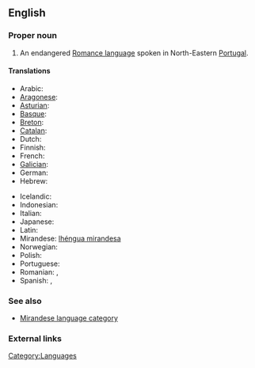 ==English==
{{wikipedia|Mirandese language}}

===Proper noun===
{{en-proper noun}}

# An endangered [[Romance language]] spoken in North-Eastern [[Portugal]].

====Translations====
{{trans-top|Mirandese language}}
* Arabic: {{t|ar|لغة ميراندية|sc=Arab}}
* [[Aragonese]]: {{t|an|mirandés}}
* [[Asturian]]: {{t|ast|mirandés}}
* [[Basque]]: {{t|eu|mirandera}}
* [[Breton]]: {{t|br|mirandeg}}
* [[Catalan]]: {{t|ca|mirandès}}
* Dutch: {{t|nl|mirandees}}
* Finnish: {{t|fi|mirandeesi}}
* French: {{t|fr|mirandais}}
* [[Galician]]: {{t|gl|lingua mirandesa}}
* German: {{t|de|Mirandés}}
* Hebrew: {{t|he|מירנדזית|sc=Hebr}}
{{trans-mid}}
* Icelandic: {{t|is|mirandês}}
* Indonesian: {{t|id|Bahasa miranda}}
* Italian: {{t|it|lingua mirandese}}
* Japanese: {{t|ja|ミランダ語|tr=mirandago}}
* Latin: {{t|la|lingua mirandica|f}}
* Mirandese: [[lhéngua mirandesa]] {{f}}
* Norwegian: {{t|no|mirandesisk}}
* Polish: {{t|pl|język mirandyjski}}
* Portuguese: {{t|pt|língua mirandesa}}
* Romanian: {{t|ro|mirandeză|f}}, {{t|ro|limba mirandeză|f}}
* Spanish: {{t|es|mirandés|m}}, {{t|es|idioma mirandés|m}}
{{trans-bot}}

===See also===
* [[:Category:Mirandese language|Mirandese language category]]

===External links===
{{ethnologue|lang=Mirandese|code=mwl}}

[[Category:Languages]]